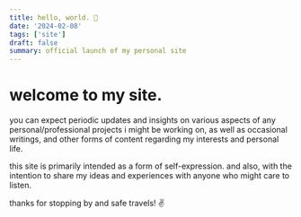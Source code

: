 ```yaml
---
title: hello, world. 👋
date: '2024-02-08'
tags: ['site']
draft: false
summary: official launch of my personal site
---
```


# welcome to my site. 
you can expect periodic updates and insights on various aspects of any personal/professional projects i might be working on, as well as occasional writings, and other forms of content regarding my interests and personal life.

this site is primarily intended as a form of self-expression. and also, with the intention to share my ideas and experiences with anyone who might care to listen.

thanks for stopping by and safe travels! ✌️